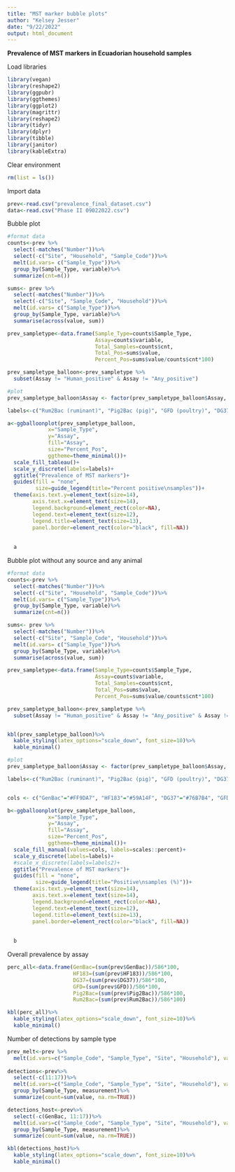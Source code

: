 ```yaml
---
title: "MST marker bubble plots"
author: "Kelsey Jesser"
date: "9/22/2022"
output: html_document
---
```

**Prevalence of MST markers in Ecuadorian household samples**

Load libraries
```r
library(vegan)
library(reshape2)
library(ggpubr)
library(ggthemes)
library(ggplot2)
library(magrittr)
library(reshape2)
library(tidyr)
library(dplyr)
library(tibble)
library(janitor)
library(kableExtra)
```

Clear environment
```r
rm(list = ls())
```

Import data
```r
prev<-read.csv("prevalence_final_dataset.csv")
data<-read.csv("Phase II 09022022.csv")
```

Bubble plot
```r
#format data
counts<-prev %>%
  select(-matches("Number"))%>%
  select(-c("Site", "Household", "Sample_Code"))%>%
  melt(id.vars= c("Sample_Type"))%>%
  group_by(Sample_Type, variable)%>%
  summarize(cnt=n())

sums<- prev %>%
  select(-matches("Number"))%>%
  select(-c("Site", "Sample_Code", "Household"))%>%
  melt(id.vars= c("Sample_Type"))%>%
  group_by(Sample_Type, variable)%>%
  summarise(across(value, sum))

prev_sampletype<-data.frame(Sample_Type=counts$Sample_Type, 
                            Assay=counts$variable, 
                            Total_Samples=counts$cnt, 
                            Total_Pos=sums$value, 
                            Percent_Pos=sums$value/counts$cnt*100)

prev_sampletype_balloon<-prev_sampletype %>%
  subset(Assay != "Human_positive" & Assay != "Any_positive")

#plot
prev_sampletype_balloon$Assay <- factor(prev_sampletype_balloon$Assay, levels = c("Rum2Bac", "Pig2Bac", "GFD", "DG37", "HF183", "Any_animal_pos", "Any_source_spec_pos", "GenBac"))

labels<-c("Rum2Bac (ruminant)", "Pig2Bac (pig)", "GFD (poultry)", "DG37 (dog)", "HF183 (human)", "Any animal marker", "Any source-\nassociated marker", "GenBac (general)")

a<-ggballoonplot(prev_sampletype_balloon, 
             x="Sample_Type",
             y="Assay",
             fill="Assay", 
             size="Percent_Pos",
             ggtheme=theme_minimal())+
  scale_fill_tableau()+
  scale_y_discrete(labels=labels)+
  ggtitle("Prevalence of MST markers")+
  guides(fill = "none",
         size=guide_legend(title="Percent positive\nsamples"))+
  theme(axis.text.y=element_text(size=14),
        axis.text.x=element_text(size=14), 
        legend.background=element_rect(color=NA),
        legend.text=element_text(size=12),
        legend.title=element_text(size=13),
        panel.border=element_rect(color="black", fill=NA))
  
  
  a
```

Bubble plot without any source and any animal
```r
#format data
counts<-prev %>%
  select(-matches("Number"))%>%
  select(-c("Site", "Household", "Sample_Code"))%>%
  melt(id.vars= c("Sample_Type"))%>%
  group_by(Sample_Type, variable)%>%
  summarize(cnt=n())

sums<- prev %>%
  select(-matches("Number"))%>%
  select(-c("Site", "Sample_Code", "Household"))%>%
  melt(id.vars= c("Sample_Type"))%>%
  group_by(Sample_Type, variable)%>%
  summarise(across(value, sum))

prev_sampletype<-data.frame(Sample_Type=counts$Sample_Type, 
                            Assay=counts$variable, 
                            Total_Samples=counts$cnt, 
                            Total_Pos=sums$value, 
                            Percent_Pos=sums$value/counts$cnt*100)

prev_sampletype_balloon<-prev_sampletype %>%
  subset(Assay != "Human_positive" & Assay != "Any_positive" & Assay != "Any_animal_pos" & Assay != "Any_source_spec_pos")


kbl(prev_sampletype_balloon)%>%
  kable_styling(latex_options="scale_down", font_size=10)%>%
  kable_minimal()

#plot
prev_sampletype_balloon$Assay <- factor(prev_sampletype_balloon$Assay, levels = c("Rum2Bac", "Pig2Bac", "GFD", "DG37", "HF183", "GenBac"))

labels<-c("Rum2Bac (ruminant)", "Pig2Bac (pig)", "GFD (poultry)", "DG37 (dog)", "HF183 (human)", "GenBac (general)")


cols <- c("GenBac"="#FF9DA7", "HF183"="#59A14F", "DG37"="#76B7B4", "GFD"="#E15759", "Pig2Bac"="#F28E2B", "Rum2Bac"="#4E79A7")

b<-ggballoonplot(prev_sampletype_balloon, 
             x="Sample_Type",
             y="Assay",
             fill="Assay", 
             size="Percent_Pos",
             ggtheme=theme_minimal())+
  scale_fill_manual(values=cols, labels=scales::percent)+
  scale_y_discrete(labels=labels)+
  #scale_x_discrete(labels=labels2)+
  ggtitle("Prevalence of MST markers")+
  guides(fill = "none",
         size=guide_legend(title="Positive\nsamples (%)"))+
  theme(axis.text.y=element_text(size=14),
        axis.text.x=element_text(size=14), 
        legend.background=element_rect(color=NA),
        legend.text=element_text(size=12),
        legend.title=element_text(size=13),
        panel.border=element_rect(color="black", fill=NA))
  
  
  b
```


Overall prevalence by assay
```r
perc_all<-data.frame(GenBac=(sum(prev$GenBac))/586*100, 
                     HF183=(sum(prev$HF183))/586*100, 
                     DG37=(sum(prev$DG37))/586*100, 
                     GFD=(sum(prev$GFD))/586*100,
                     Pig2Bac=(sum(prev$Pig2Bac))/586*100,
                     Rum2Bac=(sum(prev$Rum2Bac))/586*100)

kbl(perc_all)%>%
  kable_styling(latex_options="scale_down", font_size=10)%>%
  kable_minimal()

```

Number of detections by sample type
```r
prev_melt<-prev %>%
  melt(id.vars=c("Sample_Code", "Sample_Type", "Site", "Household"), variable.name=("measurement"), value.name="value")
  
detections<-prev%>%
  select(-c(11:17))%>%
  melt(id.vars=c("Sample_Code", "Sample_Type", "Site", "Household"), variable.name=("measurement"), value.name="value")%>%
  group_by(Sample_Type, measurement)%>%
  summarize(count=sum(value, na.rm=TRUE))

detections_host<-prev%>%
  select(-c(GenBac, 11:17))%>%
  melt(id.vars=c("Sample_Code", "Sample_Type", "Site", "Household"), variable.name=("measurement"), value.name="value")%>%
  group_by(Sample_Type, measurement)%>%
  summarize(count=sum(value, na.rm=TRUE))

kbl(detections_host)%>%
  kable_styling(latex_options="scale_down", font_size=10)%>%
  kable_minimal()

```


